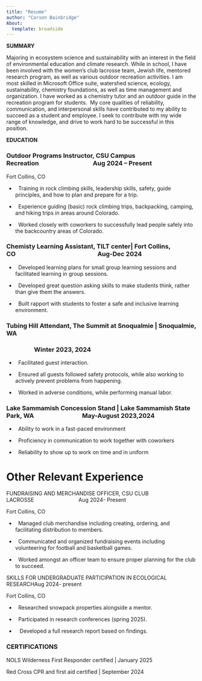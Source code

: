 ```yaml
---
title: "Resume"
author: "Carson Bainbridge"
About:
  template: broadside
---
```


**SUMMARY**

Majoring in ecosystem science and sustainability with an interest in the field of environmental education and climate research. While in school, I have been involved with the women’s club lacrosse team, Jewish life, mentored research program, as well as various outdoor recreation activities. I am most skilled in Microsoft Office suite, watershed science, ecology, sustainability, chemistry foundations, as well as time management and organization. I have worked as a chemistry tutor and an outdoor guide in the recreation program for students.  My core qualities of reliability, communication, and interpersonal skills have contributed to my ability to succeed as a student and employee. I seek to contribute with my wide range of knowledge, and drive to work hard to be successful in this position.

**EDUCATION**

### Outdoor Programs Instructor, CSU Campus Recreation                                     Aug 2024 – Present

Fort Collins, CO

-     Training in rock climbing skills, leadership skills, safety, guide principles, and how to plan and prepare for a trip.

-     Experience guiding (basic) rock climbing trips, backpacking, camping, and hiking trips in areas around Colorado.

-     Worked closely with coworkers to successfully lead people safely into the backcountry areas of Colorado.

### Chemisty Learning Assistant, TILT center\| Fort Collins, CO                                                        Aug-Dec 2024

-     Developed learning plans for small group learning sessions and facilitated learning in group sessions.

-     Developed great question asking skills to make students think, rather than give them the answers.

-     Built rapport with students to foster a safe and inclusive learning environment.

### **Tubing Hill Attendant, The Summit at Snoqualmie \|** Snoqualmie, WA

###                    Winter 2023, 2024

-     Facilitated guest interaction.

-     Ensured all guests followed safety protocols, while also working to actively prevent problems from happening.

-     Worked in adverse conditions, while performing manual labor.

### Lake Sammamish Concession Stand \| Lake Sammamish State Park, WA                                 May-August 2023,2024

-     Ability to work in a fast-paced environment

-     Proficiency in communication to work together with coworkers

-     Reliability to show up to work on time and in uniform

# Other Relevant Experience

FUNDRAISING AND MERCHANDISE OFFICER, CSU CLUB LACROSSE                              Aug 2024- Present

Fort Collins, CO

-     Managed club merchandise including creating, ordering, and facilitating distribution to members.

-     Communicated and organized fundraising events including volunteering for football and basketball games.

-     Worked amongst an officer team to ensure proper planning for the club to succeed. 

SKILLS FOR UNDERGRADUATE PARTICIPATION IN ECOLOGICAL RESEARCHAug 2024- present

Fort Collins, CO

-     Researched snowpack properties alongside a mentor.

-     Participated in research conferences (spring 2025).

-      Developed a full research report based on findings.

### **CERTIFICATIONS**

NOLS Wilderness First Responder certified \| January 2025

Red Cross CPR and first aid certified \| September 2024
